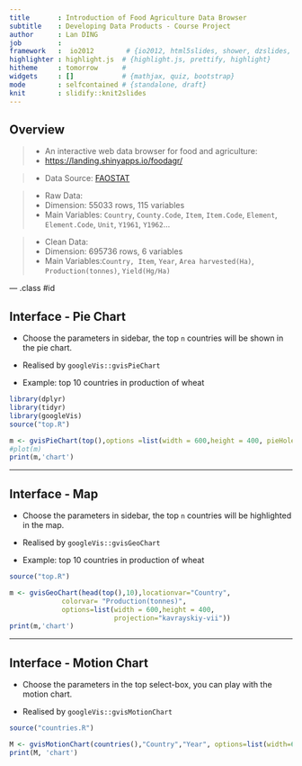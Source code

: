 ```yaml
--- 
title       : Introduction of Food Agriculture Data Browser
subtitle    : Developing Data Products - Course Project
author      : Lan DING
job         : 
framework   :  io2012        # {io2012, html5slides, shower, dzslides, ...}
highlighter : highlight.js  # {highlight.js, prettify, highlight}
hitheme     : tomorrow      # 
widgets     : []            # {mathjax, quiz, bootstrap}
mode        : selfcontained # {standalone, draft}
knit        : slidify::knit2slides
---
```


## Overview
>- An interactive web data browser for food and agriculture:
 - <https://landing.shinyapps.io/foodagr/>

>- Data Source: [FAOSTAT](http://faostat3.fao.org/download/Q/QC/E)

>- Raw Data:
 - Dimension: 55033 rows, 115 variables
 - Main Variables: `Country`, `County.Code`, `Item`, `Item.Code`, `Element`, `Element.Code`, `Unit`, `Y1961`, `Y1962`...

> - Clean Data:
 - Dimension: 695736 rows, 6 variables
 - Main Variables:`Country, Item`, `Year`, `Area harvested(Ha)`, `Production(tonnes)`, `Yield(Hg/Ha)`

--- .class #id 

## Interface - Pie Chart

- Choose the parameters in sidebar, the top `n` countries will be shown in the pie chart.

- Realised by `googleVis::gvisPieChart`

- Example: top 10 countries in production of wheat


```r

library(dplyr)
library(tidyr)
library(googleVis)
source("top.R")

m <- gvisPieChart(top(),options =list(width = 600,height = 400, pieHole=0.5))
#plot(m)
print(m,'chart')

```

---


## Interface - Map 

- Choose the parameters in sidebar, the top `n` countries will be highlighted in the map.

- Realised by `googleVis::gvisGeoChart`

- Example: top 10 countries in production of wheat
```r
source("top.R")

m <- gvisGeoChart(head(top(),10),locationvar="Country",
             colorvar= "Production(tonnes)",
             options=list(width = 600,height = 400,
                          projection="kavrayskiy-vii"))
print(m,'chart')

```

---


## Interface - Motion Chart


- Choose the parameters in the top select-box, you can play with the motion chart.

- Realised by `googleVis::gvisMotionChart`

```r
source("countries.R")

M <- gvisMotionChart(countries(),"Country","Year", options=list(width=600, height=400))
print(M, 'chart')
```


